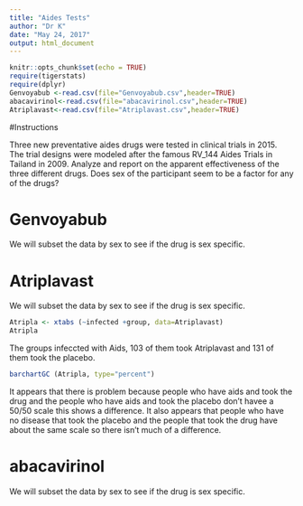 ```yaml
---
title: "Aides Tests"
author: "Dr K"
date: "May 24, 2017"
output: html_document
---
```


```r
knitr::opts_chunk$set(echo = TRUE)
require(tigerstats)
require(dplyr)
Genvoyabub <-read.csv(file="Genvoyabub.csv",header=TRUE)
abacavirinol<-read.csv(file="abacavirinol.csv",header=TRUE)
Atriplavast<-read.csv(file="Atriplavast.csv",header=TRUE)
```

#Instructions

Three new preventative aides drugs were tested in clinical trials in 2015. The trial designs were modeled after the famous RV_144 Aides Trials in Tailand in 2009.  Analyze and report on the apparent effectiveness of the three different drugs. Does sex of the participant seem to be a factor for any of the drugs?


# Genvoyabub

We will subset the data by sex to see if the drug is sex specific.


# Atriplavast

We will subset the data by sex to see if the drug is sex specific.

```r
Atripla <- xtabs (~infected +group, data=Atriplavast) 
Atripla
```
The groups infeccted with Aids, 103 of them took Atriplavast and 131 of them took the placebo.

```r
barchartGC (Atripla, type="percent")
```

It appears that there is problem because people who have aids and took the drug and the people who have aids and took the placebo don't havee a 50/50 scale this shows a difference. It also appears that people who have no disease that took the placebo and the people that took the drug have about the same scale so there isn't much of a difference.




# abacavirinol

We will subset the data by sex to see if the drug is sex specific.






